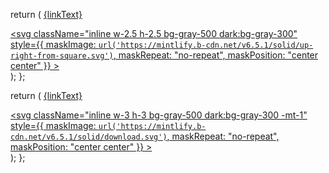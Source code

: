   return (
    <a target="_blank" href={linkTarget} > {linkText} 
    <div className="inline h-3 w-3 fill-gray-500 dark:fill-gray-100 text-gray-500 dark:text-gray-300 ml-1 mr-1">
      <svg
        className="inline w-2.5 h-2.5 bg-gray-500 dark:bg-gray-300"
        style={{
          maskImage: `url('https://mintlify.b-cdn.net/v6.5.1/solid/up-right-from-square.svg')`,
          maskRepeat: "no-repeat",
          maskPosition: "center center"
        }}
      ></svg> 
    </div>
    </a>
  );
};

  return (
    <a target="_blank" href={linkTarget} download> {linkText} 
    <div className="inline h-3 w-3 fill-gray-500 dark:fill-gray-100 text-gray-500 dark:text-gray-300 ml-1 mr-1">
      <svg
        className="inline w-3 h-3 bg-gray-500 dark:bg-gray-300 -mt-1"
        style={{
          maskImage: `url('https://mintlify.b-cdn.net/v6.5.1/solid/download.svg')`,
          maskRepeat: "no-repeat",
          maskPosition: "center center"
        }}
      ></svg> 
    </div>
    </a>
  );
};

